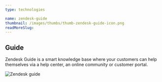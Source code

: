 ```yaml
---
type: technologies

name: zendesk-guide
thumbnail: /images/thumbs/thumb-zendesk-guide-icon.png
readMoreSlug:
---
```


## Guide

Zendesk Guide is a smart knowledge base where your customers can help themselves via a help center, an online community or customer portal.

![Zendesk guide](./images/zendesk_screenshot_guide.png)
